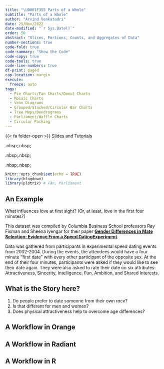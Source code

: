 ```yaml
---
title: "\U0001F355 Parts of a Whole"
subtitle: "Parts of a Whole"
author: "Arvind Venkatadri"
date: 25/Nov/2022
date-modified: "`r Sys.Date()`"
order: 50
abstract: "Slices, Portions, Counts, and Aggregates of Data"
number-sections: true
code-fold: true
code-summary: "Show the Code"
code-copy: true
code-tools: true
code-line-numbers: true
df-print: paged
cap-location: margin
execute: 
  freeze: auto
tags:
  - Pie Charts/Fan Charts/Donut Charts
  - Mosaic Charts
  - Venn Diagrams
  - Grouped/Stacked/Circular Bar Charts
  - Tree Maps/Dendrograms
  - Parliament/Waffle Charts
  - Circular Packing
---
```


{{< fa folder-open >}} Slides and Tutorials

<a href="./files/parts.qmd">
<i class="fa-solid fa-file-powerpoint fa-2x"></i></a> .nbsp;.nbsp;

<a href="./files/parts.ows">
<iconify-icon icon="icon-park-solid:orange"></iconify-icon></a>
.nbsp;.nbsp;

<a href="./files/parts.rda"> <i class="fa-solid fa-person-rays"></i></a>
.nbsp;.nbsp;

<a href="./data/data.zip"> <i class="fa-solid fa-database"></i></a>

```r
knitr::opts_chunk$set(echo = TRUE)
library(blogdown)
library(plotrix) # Fan, Parliament
```

## An Example

What influences love at first sight? (Or, at least, love in the first
four minutes?)

This dataset was compiled by Columbia Business School professors Ray
Fisman and Sheena Iyengar for their paper [**Gender Differences in Mate
Selection: Evidence From a Speed
DatingExperiment**](https://www0.gsb.columbia.edu/mygsb/faculty/research/pubfiles/866/racialPreferences.pdf).

Data was gathered from participants in experimental speed dating events
from 2002-2004. During the events, the attendees would have a four
minute "first date" with every other participant of the opposite sex. At
the end of their four minutes, participants were asked if they would
like to see their date again. They were also asked to rate their date on
six attributes: Attractiveness, Sincerity, Intelligence, Fun, Ambition,
and Shared Interests.

## What is the Story here?

1.  Do people prefer to date someone from their own *race*?
2.  Is that different for men and women?
3.  Does physical attractiveness help to overcome age differences?

## A Workflow in Orange

## A Workflow in Radiant

## A Workflow in R
